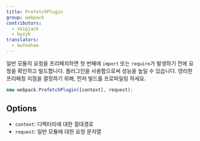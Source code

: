 ```yaml
---
title: PrefetchPlugin
group: webpack
contributors:
  - skipjack
  - byzyk
translators:
  - kwYoohae
---
```


일반 모듈의 요청을 프리페치하면 첫 번째에 `import` 또는 `require`가 발생하기 전에 요청을 확인하고 빌드합니다. 플러그인을 사용함으로써 성능을 높일 수 있습니다. 영리한 프리페칭 지점을 결정하기 위해, 먼저 빌드를 프로파일링 하세요.

```javascript
new webpack.PrefetchPlugin([context], request);
```

## Options

- `context`: 디렉터리에 대한 절대경로
- `request`: 일반 모듈에 대한 요청 문자열
